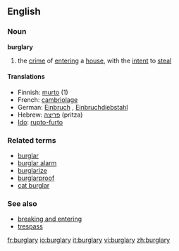 ==English==

===Noun===
{{wikipedia}}
'''burglary'''

# the [[crime]] of [[entering]] a [[house]], with the [[intent]] to [[steal]]

====Translations====
*Finnish: [[murto]] (1)
*French: [[cambriolage]]
*German: [[Einbruch]] {{m}}, [[Einbruchdiebstahl]] {{m}}
*Hebrew: [[פריצה]] (pritza) {{f}}
*[[Ido]]: [[rupto-furto]]

===Related terms===
*[[burglar]]
*[[burglar alarm]]
*[[burglarize]]
*[[burglarproof]]
*[[cat burglar]]

===See also===
*[[breaking and entering]]
*[[trespass]]

[[fr:burglary]]
[[io:burglary]]
[[it:burglary]]
[[vi:burglary]]
[[zh:burglary]]